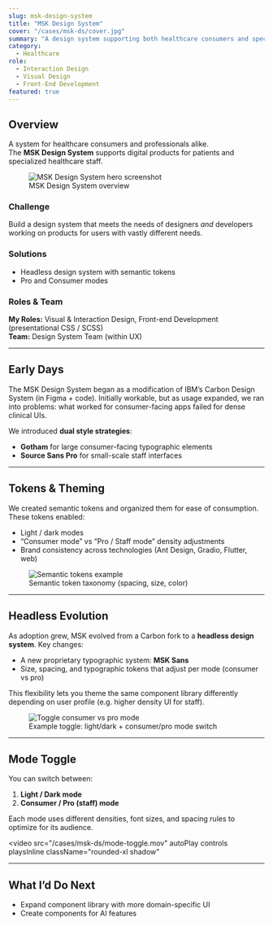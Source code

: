 ```yaml
---
slug: msk-design-system
title: "MSK Design System"
cover: "/cases/msk-ds/cover.jpg"
summary: "A design system supporting both healthcare consumers and specialized clinical staff, adaptable with role-based modes."
category:
  - Healthcare
role:
  - Interaction Design
  - Visual Design
  - Front-End Development
featured: true
---
```


## Overview

A system for healthcare consumers and professionals alike.  
The **MSK Design System** supports digital products for patients and specialized healthcare staff.

<figure>
  <img src="https://cdn.myportfolio.com/427eeebf-f111-47d3-8929-3d01cd4a36ce/8595940b-a43c-4072-b6c0-3abc487f6e9a_rw_3840.png?h=4b390cc9fc3fddda4b933f59290f1dc3" alt="MSK Design System hero screenshot" />
  <figcaption>MSK Design System overview</figcaption>
</figure>

### Challenge

Build a design system that meets the needs of designers *and* developers working on products for users with vastly different needs.

### Solutions

- Headless design system with semantic tokens
- Pro and Consumer modes

### Roles & Team
**My Roles:** Visual & Interaction Design, Front-end Development (presentational CSS / SCSS)  
**Team:** Design System Team (within UX)


---

## Early Days

The MSK Design System began as a modification of IBM’s Carbon Design System (in Figma + code). Initially workable, but as usage expanded, we ran into problems: what worked for consumer-facing apps failed for dense clinical UIs.

We introduced **dual style strategies**:

- **Gotham** for large consumer-facing typographic elements  
- **Source Sans Pro** for small-scale staff interfaces  

---

## Tokens & Theming

We created semantic tokens and organized them for ease of consumption. These tokens enabled:

- Light / dark modes  
- “Consumer mode” vs “Pro / Staff mode” density adjustments  
- Brand consistency across technologies (Ant Design, Gradio, Flutter, web)

<figure>
  <img src="https://cdn.myportfolio.com/427eeebf-f111-47d3-8929-3d01cd4a36ce/d5f24be7-0a70-42bc-be3c-4d812bb2d02a_rw_1920.png?h=121bc32019ccbbdfee54b107e011b3c4" alt="Semantic tokens example" />
  <figcaption>Semantic token taxonomy (spacing, size, color)</figcaption>
</figure>

---

## Headless Evolution

As adoption grew, MSK evolved from a Carbon fork to a **headless design system**. Key changes:

- A new proprietary typographic system: **MSK Sans**  
- Size, spacing, and typographic tokens that adjust per mode (consumer vs pro)  

This flexibility lets you theme the same component library differently depending on user profile (e.g. higher density UI for staff).  

<figure>
  <img src="https://cdn.myportfolio.com/427eeebf-f111-47d3-8929-3d01cd4a36ce/65d2737b-4c91-45cd-879e-7339a659acc9_rw_1920.png?h=2cdfaa978d44ffd69c8ebb4cdf611f02" alt="Toggle consumer vs pro mode" />
  <figcaption>Example toggle: light/dark + consumer/pro mode switch</figcaption>
</figure>

---

## Mode Toggle

You can switch between:

1. **Light / Dark mode**  
2. **Consumer / Pro (staff) mode**

Each mode uses different densities, font sizes, and spacing rules to optimize for its audience.

<video
  src="/cases/msk-ds/mode-toggle.mov"
  autoPlay
  controls
  playsInline
  className="rounded-xl shadow"
></video>

---

## What I’d Do Next

- Expand component library with more domain-specific UI 
- Create components for AI features

